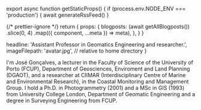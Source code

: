 

export async function getStaticProps() {
  if (process.env.NODE_ENV === 'production') {
    await generateRssFeed()
  }

{/* prettier-ignore */}
  return {
    props: {
      blogposts: (await getAllBlogposts())
        .slice(0, 4)
        .map(({ component, ...meta }) => meta),
    },
  }
}

  headline: 'Assistant Professor in Geomatics Engineering and researcher.',
  imageFilepath: 'avatar.jpg', // relative to home directory
}

I'm José Gonçalves, a lecturer in the Faculty of Science of the University of Porto (FCUP), Department of Geosciences, Enviroment and Land Planning (DGAOT), and a researcher at CIIMAR (Interdisciplinary Centre of Marine and Environmental Research), in the Coastal Monitoring and Management Group. I hold a Ph.D. in Photogrammetry (2001) and a MSc in GIS (1993) from University College London, Department of Geomatic Engineering and a degree in Surveying Engineering from FCUP.
